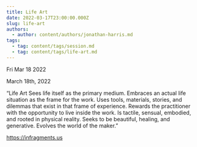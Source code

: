 ```yaml
---
title: Life Art
date: 2022-03-17T23:00:00.000Z
slug: life-art
authors:
  - author: content/authors/jonathan-harris.md
tags:
  - tag: content/tags/session.md
  - tag: content/tags/life-art.md
---
```






Fri Mar 18 2022

March 18th, 2022

“Life Art
Sees life itself as the primary medium.
Embraces an actual life situation as the frame for the work.
Uses tools, materials, stories, and dilemmas that exist in that frame of experience.
Rewards the practitioner with the opportunity to live inside the work.
Is tactile, sensual, embodied, and rooted in physical reality.
Seeks to be beautiful, healing, and generative.
Evolves the world of the maker.”

https://infragments.us



